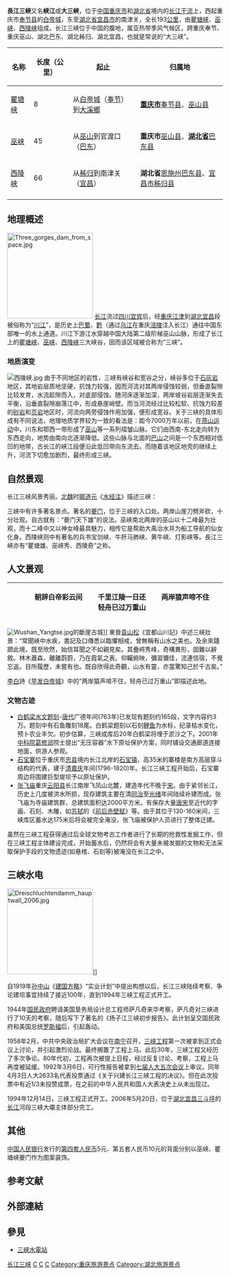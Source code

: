 {{Redirect|大三峡||三峽}}
{{Infobox
|name                                       
|bodystyle    = 
|title        = 长江三峡
|titlestyle   = 
|above        = 
|abovestyle   = 
|image        = [[File:Qutang_Gorge_on_Changjiang.jpg|200px]]
|captionstyle = 长江三峡[[瞿塘峡|瞿塘峡]]
|headerstyle  = background:#ccf;
|labelstyle   = background:#ccf;
|datastyle    = 
|header1  = 基本资料
|label1   = 
|data1    = 
|header2  = 
|label2   = 
|data2    = 
|header3  = 
|label3   = 起点
|data3    = [[白帝城|白帝城]]
|header4  = 
|label4   = 终点
|data4    = 南津关
|header5  = 
|label5   = 长度
|data5    = 193[[公里|公里]]
|header6  = [[瞿塘峡|瞿塘峡]]
|label6   = 
|data6    = 
|header7  = 
|label7   = 起点
|data7    = 白帝城
|header8  = 
|label8   = 终点
|data8    = [[大溪鄉_(巫山縣)|大溪鄉]]
|header9  = 
|label9   = 长度
|data9    = 8公里
|header10 = 
|label10  = 别称
|data10   = 虁峡
|header11 = 
|label11  = 景观（包括已被淹没景观，下同）
|data11   = 奉节古城，八阵图，鱼复塔，古栈道，风箱峡，粉壁墙，孟良梯，犀牛望月
|header12 = [[巫峡|巫峡]]
|label12  = 
|data12   = 
|header13 = 
|label13  = 起点
|data13   = 大宁河口
|header14 = 
|label14  = 终点
|data14   = [[官渡口|官渡口]]
|header15 = 
|label15  = 长度
|data15   = 45公里
|header16 = 
|label16  = 别称
|data16   = 大峡
|header17 = 
|label17  = 景观
|data17   = 神女十二峰、小三峡、小小三峡、大昌古镇
|header18 = [[西陵峡|西陵峡]]
|label18  = 
|data18   = 
|header19 = 
|label19  = 起点
|data19   = 香溪口
|header20 = 
|label20  = 终点
|data20   = 南津关
|header21 = 
|label21  = 长度
|data21   = 76公里
|header22 = 
|label22  = 景观
|data22   = 兵书宝剑峡、牛肝马肺峡、黄牛峡、灯影峡
|header23 = 水利枢纽
|label23  = 
|data23   =
|header24 = 
|label24  = 
|data24   =[[三峡工程|三峡工程]]、[[葛洲坝水利枢纽|葛洲坝水利枢纽]]
|belowstyle =
|below = 
}}

'''長江三峽'''又名'''峡江'''或'''大三峽'''，位于[[中国|中国]][[重庆市|重庆市]]和[[湖北省|湖北省]]境内的[[长江|长江]][[干流|干流]]上，西起重庆市[[奉节县|奉节县]]的[[白帝城|白帝城]]，东至[[湖北省|湖北省]][[宜昌市|宜昌市]]的南津关，全长193[[公里|公里]]，由[[瞿塘峡|瞿塘峡]]、[[巫峡|巫峡]]、[[西陵峡|西陵峡]]组成。长江三峡位于中国的腹地，属亚热带季风气候区，跨重庆奉节、重庆巫山、湖北巴东、湖北秭归、湖北宜昌，也就是常说的“大三峡”。

{| class="wikitable"
! 名称!! 长度（公里） !! 起止 !! 归属地
|-
| [[瞿塘峡|瞿塘峡]] || 8 || 从[[白帝城|白帝城]]（[[奉节|奉节]]）到[[大溪鄉_(巫山縣)|大溪鄉]]||'''[[重庆市|重庆市]]'''[[奉节县|奉节县]]、[[巫山县|巫山县]]
|-
| [[巫峡|巫峡]] || 45 || 从[[巫山县|巫山]]到官渡口（[[巴东|巴东]]）||'''重庆市'''[[巫山县|巫山县]]、'''[[湖北省|湖北省]]'''[[巴东县|巴东县]]
|-
| [[西陵峡|西陵峡]] || 66 || 从[[秭归|秭归]]到南津关（[[宜昌|宜昌]]）||'''湖北省'''[[恩施州|恩施州]][[巴东县|巴东县]]、[[宜昌市|宜昌市]][[秭归县|秭归县]]
|-
|}

== 地理概述 ==
[[File:Three_gorges_dam_from_space.jpg|200px]]
[[长江|长江]]流过[[四川|四川]][[宜宾|宜宾]]后，经[[重庆|重庆]][[江津区|江津]]到[[湖北|湖北]][[宜昌|宜昌]]段被俗称为“[[川江|川江]]”，是历史上[[巴|巴]][[蜀|蜀]]、[[黔|黔]]（通过[[乌江|乌江]]在重庆[[涪陵|涪陵]]注入长江）通往中国东部唯一的水上通道。川江下游江水穿越中国大陆第二级阶梯巫山山脉，形成了长江上的[[瞿塘峡|瞿塘峡]]、[[巫峡|巫峡]]、[[西陵峡|西陵峡]]三大峡谷，因而该区域被合称为“三峡”。

=== 地质演变 ===
[[File:西陵峡.jpg|thumb]]
由于不同地区的岩性，三峡有峡谷和宽谷之分，峡谷多位于[[石灰岩|石灰岩]]地区，其地岩层质地坚硬，抗蚀力较强，因而河流对其两岸侵蚀较弱，但垂直裂隙比较发育，水流趁隙而入，对底部侵蚀。随河床逐渐加深，两岸坡谷岩层逐渐失去平衡，沿垂直裂隙崩落江中，形成悬崖峭壁。而当河流经过比较松软、抗蚀力较差的[[砂岩|砂岩]]和[[页岩|页岩]]地区时，河流向两旁侵蚀作用加强，便形成宽谷。关于三峡的具体形成有不同说法，地理地质学界较为一致的看法是：距今7000万年以前，在[[燕山运动|燕山运动]]中，川东和鄂西一带形成了[[巫山山脉|巫山]]等一系列褶皱山脉。它们由西南-东北走向转为东西走向，地势由南向北逐渐降低。这些山脉与北面的[[大巴山|巴山]]之间是一个东西相对低凹的地带，古长江的峡江段便沿此低凹带向东流去。而随着该地区地壳的继续上升，河流下切愈加剧烈，最终形成三峡。

== 自然景观 ==
长江三峡风景秀丽。[[北魏|北魏]]时[[郦道元|郦道元]]《[[水经注|水经注]]》描述三峡：

{{quote|
自三峡七百里中，两岸连山，略无阙处。重岩叠嶂，隐天蔽日，自非亭午夜分，不见曦月。
至于夏水襄陵，沿溯阻绝。或王命急宣，有时朝发白帝，暮到江陵，其间千二百里，虽乘奔御风，不以疾也。
<br />春冬之时，则素湍绿潭，回清倒影。绝巘多生怪柏，悬泉瀑布，飞漱其间。清荣峻茂，良多趣味。
每至晴初霜旦，林寒涧肃，常有高猿长啸，属引凄异，空谷传响，哀转久绝。故渔者歌曰：“巴东三峡巫峡长，猿鸣三声泪沾裳。”
}}

三峡中有许多著名景点。著名的[[夔门|夔门]]，位于三峡的入口处。两岸山崖刀劈斧砍，十分壮观。自古就有：“夔门天下雄”的说法。巫峡南北两岸的巫山以十二峰最为壮观，而十二峰中又以神女峰最具魅力，相传它是帮助大禹治水并为船工导航的仙女化身。西陵峡则中有著名的兵书宝剑峡、牛肝马肺峡、黄牛峡、灯影峡等。長江三峽亦有“瞿塘雄、巫峡秀、西陵奇”之称。

== 人文景观 ==
{| class="toccolours" style="float: right; width: 15em; margin: 0 0 1em 1em; font-size: 100%; clear:right;" cellspacing="3"
|-
!{{VH2|　早发白帝城}}
{{Vtext|}}
{{Vtext|　　李白}}
{{Vtext|}}
{{VtextStart}}　　朝辞白帝彩云间{{VtextEnd}}
{{VtextStart}}　　千里江陵一日还{{VtextEnd}}
{{VtextStart}}　　两岸猿声啼不住{{VtextEnd}}
{{VtextStart}}　　轻舟已过万重山{{VtextEnd}}
{{Vtext|}}
|}
[[File:Wushan_Yangtse.jpg|thumb]]的斷崖古城]]
東晉[[袁山松|袁山松]]《宜都山川記》中述三峽壯景：“常聞峽中水疾，書記及口傳悉以臨懼相戒，曾無稱有山水之美也。及余來踐躋此境，既至欣然，始信耳聞之不如親見矣。其疊崿秀峰，奇構異形，固難以辭敘。林木蕭森，離離蔚蔚，乃在霞氣之表。仰矚俯映，彌習彌佳，流連信宿，不覺忘返。目所履歷，未嘗有也。既自欣得此奇觀，山水有靈，亦當驚知己於千古矣。”

[[李白|李白]]詩《[[早发白帝城|早发白帝城]]》中的“两岸猿声啼不住，轻舟已过万重山”即描述此地。

=== 文物古迹 ===
* [[白鹤梁|白鹤梁水文题刻]]-[[唐代|唐代]]广德年间(763年)已发现有题刻约165段，文字内容约3万。题刻中有石鱼雕刻18尾。白鹤梁题刻以石刻[[鲤鱼|鲤鱼]]为水标，纪录枯水变化，预卜农业丰欠。初步估算，三峡成库后20年白鹤梁将埋于淤沙之下。2001年[[中国科学院|中科院]][[葛修润|葛修润]]院士提出“无压容器”水下原址保护方案，同时铺设交通廊道连接地面，供游人参观。
* [[石宝寨|石宝寨]]位于重庆市[[忠县|忠县]]境内长江北岸的[[石宝镇_(忠县)|石宝镇]]，高35米的寨楼是南方高层穿斗结构的代表，建于[[清|清]][[嘉庆|嘉庆]]年间(1796-1820)年。长江三峡工程开始后，石宝寨周边将围建巨型堤坝予以原址保护。
* [[张桓侯庙|张飞庙]]重庆[[云阳县|云阳县]]长江南岸飞凤山北麓，建造年代不晚于[[宋朝|宋]]。由于紧邻长江，历史上几度被洪水所损，现存建筑主要在清[[同治|同治]]至[[光绪|光绪]]年间陆续补建而成。张飞庙为寺庙建筑群，总建筑面积达2000平方米。有保存大量[[唐|唐]][[宋朝|宋]]至近代的字画、石刻、木雕，如[[苏轼|苏轼]]的《[[赤壁赋|前后赤壁赋]]》等。由于其位于130-160米间，三峡库区蓄水达175米后将会被完全淹没，张飞庙被保护人员进行了整体迁建。

虽然在三峡工程获得通过后全球文物考古工作者进行了长期的抢救性发掘工作，但在三峡工程主体建设完成，开始蓄水后，仍然将会有大量未被发掘的文物和无法采取保护手段的文物遗迹(如悬棺、石刻等)被淹没在长江之中。

== 三峡水电 ==
[[File:Dreischluchtendamm_hauptwall_2006.jpg|200px]]]]
{{Main|三峡水电站|葛洲坝水电站}}

自1919年[[孙中山|孙中山]]《[[建国方略|建国方略]]》“实业计划”中提出构想以后，长江三峡陆续考察、争论建坝事宜持续了接近100年，直到1994年三峡工程正式开工。

1944年[[国民政府|国民政府]]聘请美国垦务局设计总工程师萨凡奇来华考察，萨凡奇对三峡进行了10天的考察，随后写下了著名的《扬子江三峡初步报告》。此计划呈交国民政府和美国总统[[富兰克林·德拉诺·罗斯福|罗斯福]]后，引起轰动。

1958年2月，中共中央政治局扩大会议在[[南宁|南宁]]召开，[[三峡工程|三峡工程]]第一次被拿到正式会议上讨论，并引起激烈论战。最终搁置了工程上马。此后30年，三峡工程又经历了多次争论。80年代初，工程再次被提上日程，经过反复讨论、考察，工程上马再度被延缓。1992年3月6日，可行性报告被拿到[[第七届全国人民代表大会#.E7.AC.AC.E4.BA.94.E6.AC.A1.E4.BC.9A.E8.AE.AE|七届人大五次会议]]上审议。同年4月3日人大2633名代表投票通过《关于兴建长江三峡工程的决议》。但在此次投票中有近1/3未投赞成票，在之前的中华人民共和国人大表决史上从未出现过。

1994年12月14日，三峡工程正式开工。2006年5月20日，位于[[湖北|湖北]][[宜昌|宜昌]][[三斗坪|三斗坪]]的[[长江|长江]]河段三峽大壩主体部分完工。

== 其他 ==
[[中国人民银行|中国人民银行]]发行的[[第四套人民币|第四套人民币]]5元、第五套人民币10元的背面分别以巫峡、瞿塘峡夔门作为图案装饰。

<gallery>
<!-- 注释出：File:10-2005-a.jpg|第五套人民币10元上的长江三峡瞿塘峡夔门 -->
</gallery>

== 参考文献 ==
{{Reflist}}

== 外部連結 ==


== 參見 ==
* [[三峽水電站|三峽水電站]]

{{中国峡谷}}
{{中华人民共和国国家级风景名胜区}}
{{中国十大风景名胜}}
{{中国国家地质公园}}
{{重庆市}}
{{Hubei topics}}

{{coord|31|2|34.0|N|109|33|41.0|E|type:landmark_region:CN_source:dewiki|display=title}}

[[Category:长江三峡|]]
[[Category:重庆地形|C]]
[[Category:湖北地形|C]]
[[Category:长江主干流|C]]
[[Category:重庆旅游景点|Category:重庆旅游景点]]
[[Category:湖北旅游景点|Category:湖北旅游景点]]